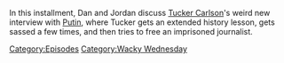 {{DEFAULTSORT:
    #_EPISODE_0898:Tucker, The Man And His Twitter- Episode 6
}}{{Episode
    | title           = Tucker, The Man And His Twitter- Episode 6
    | caption         = Listen to this episode on [https://knowledgefight.libsyn.com/898-tucker-the-man-and-his-twitter-episode-6 Libsyn], View discussion on [https://reddit.com/1aouhz5 Reddit]
    | episodeNumber   = 898
    | length          = 03:05:51
    | airDate         = February 12, 2024
    | episodeType     = [[:Category:Wacky Wednesday|Wacky Wednesday]]
    | appearance      = [[Bill Clinton]], [[Chuck Schumer]], [[Vladimir Putin]], [[Donald Trump]], [[Tucker Carlson]]
    | previousEpisode = [[897: February 7, 2024]]
    | nextEpisode     = [[899: February 9, 2024]]
}}

{{Stub}}

In this installment, Dan and Jordan discuss [[Tucker Carlson]]'s weird new interview with [[Vladimir Putin|Putin]], where Tucker gets an extended history lesson, gets sassed a few times, and then tries to free an imprisoned journalist.

[[Category:Episodes]]
[[Category:Wacky Wednesday]]
